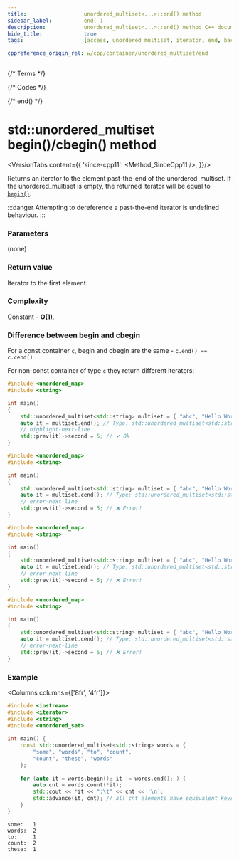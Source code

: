 ```yaml
---
title:					unordered_multiset<...>::end() method
sidebar_label:			end( )
description:			unordered_multiset<...>::end() method C++ documentation
hide_title:				true
tags:					[access, unordered_multiset, iterator, end, back]

cppreference_origin_rel: w/cpp/container/unordered_multiset/end
---
```



{/* Terms */}

{/* Codes */}

{/* end() */}

# std::unordered_multiset begin()/cbegin() method

<VersionTabs content={{
		'since-cpp11': <Method_SinceCpp11 />,
}}/>

Returns an <Tooltip title={Term_ContAlias_Iterator}>iterator</Tooltip> to the element past-the-end of the unordered_multiset.
If the unordered_multiset is empty, the returned iterator will be equal to [`begin()`](/docs/std/containers/sets/unordered_multiset/begin).

:::danger
Attempting to dereference a past-the-end iterator is <Tooltip title={Term_UndefinedBehaviour}>undefined behaviour</Tooltip>.
:::

### Parameters

(none)

### Return value

Iterator to the first element.

### Complexity

Constant - **O(1)**.

### Difference between begin and cbegin

For a const container `c`, begin and cbegin are the same - `c.end() == c.cend()`

For non-const container of type `c` they return different iterators:

<Tabs>
<TabItem value="non-const-container" label="Non const container" default>

<Tabs>
<TabItem value="begin" label="begin" default>

```cpp
#include <unordered_map>
#include <string>

int main()
{
	std::unordered_multiset<std::string> multiset = { "abc", "Hello World!", "abc", "asd" };
    auto it = multiset.end(); // Type: std::unordered_multiset<std::string>::iterator
    // highlight-next-line
    std::prev(it)->second = 5; // ✔ Ok
}
```

</TabItem>
<TabItem value="cbegin" label="cbegin" default>

```cpp
#include <unordered_map>
#include <string>

int main()
{
	std::unordered_multiset<std::string> multiset = { "abc", "Hello World!", "abc", "asd" };
    auto it = multiset.cend(); // Type: std::unordered_multiset<std::string>::iterator
    // error-next-line
    std::prev(it)->second = 5; // ❌ Error! 
}
```

</TabItem>
</Tabs>

</TabItem>
<TabItem value="const-container" label="Const container">

<Tabs>
<TabItem value="begin" label="begin" default>

```cpp
#include <unordered_map>
#include <string>

int main()
{
	std::unordered_multiset<std::string> multiset = { "abc", "Hello World!", "abc", "asd" };
    auto it = multiset.end(); // Type: std::unordered_multiset<std::string>::iterator
    // error-next-line
    std::prev(it)->second = 5; // ❌ Error! 
}
```

</TabItem>
<TabItem value="cbegin" label="cbegin" default>

```cpp
#include <unordered_map>
#include <string>

int main()
{
	std::unordered_multiset<std::string> multiset = { "abc", "Hello World!", "abc", "asd" };
    auto it = multiset.cend(); // Type: std::unordered_multiset<std::string>::iterator
    // error-next-line
    std::prev(it)->second = 5; // ❌ Error! 
}
```

</TabItem>
</Tabs>

</TabItem>
</Tabs>

### Example

<Columns columns={['8fr', '4fr']}>
<div>

```cpp title='Main.cpp' showLineNumbers
#include <iostream>
#include <iterator>
#include <string>
#include <unordered_set>
 
int main() {
    const std::unordered_multiset<std::string> words = {
        "some", "words", "to", "count",
        "count", "these", "words"
    };
 
    for (auto it = words.begin(); it != words.end(); ) {
        auto cnt = words.count(*it);
        std::cout << *it << ":\t" << cnt << '\n';
        std::advance(it, cnt); // all cnt elements have equivalent keys
    }
}
```

</div>
<div>

```plaintext title="Possible Output"
some:   1
words:  2
to:     1
count:  2
these:  1
```

</div>
</Columns>
